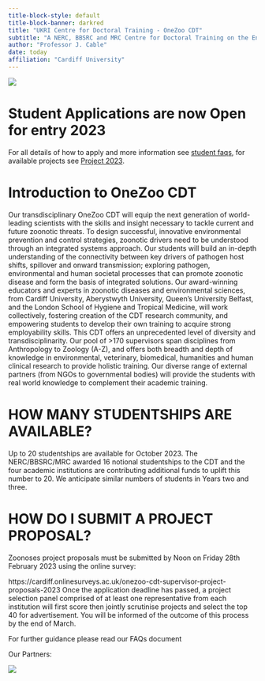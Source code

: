 ```yaml
---
title-block-style: default
title-block-banner: darkred
title: "UKRI Centre for Doctoral Training - OneZoo CDT"
subtitle: "A NERC, BBSRC and MRC Centre for Doctoral Training on the Environmental Drivers of, and Solutions to, Zoonoses"
author: "Professor J. Cable"
date: today
affiliation: "Cardiff University"
---
```


![](images/Funders.png)

# Student Applications are now Open for entry 2023

For all details of how to apply and more information see [student faqs](student_app.qmd), for available projects see [Project 2023](projects_2023.qmd).

# Introduction to OneZoo CDT

Our transdisciplinary OneZoo CDT will equip the next generation of world-leading scientists with the skills and insight necessary to tackle current and future zoonotic threats. To design successful, innovative environmental prevention and control strategies, zoonotic drivers need to be understood through an integrated systems approach. Our students will build an in-depth understanding of the connectivity between key drivers of pathogen host shifts, spillover and onward transmission; exploring pathogen, environmental and human societal processes that can promote zoonotic disease and form the basis of integrated solutions. Our award-winning educators and experts in zoonotic diseases and environmental sciences, from Cardiff University, Aberystwyth University, Queen's University Belfast, and the London School of Hygiene and Tropical Medicine, will work collectively, fostering creation of the CDT research community, and empowering students to develop their own training to acquire strong employability skills. This CDT offers an unprecedented level of diversity and transdisciplinarity. Our pool of \>170 supervisors span disciplines from Anthropology to Zoology (A-Z), and offers both breadth and depth of knowledge in environmental, veterinary, biomedical, humanities and human clinical research to provide holistic training. Our diverse range of external partners (from NGOs to governmental bodies) will provide the students with real world knowledge to complement their academic training.

# HOW MANY STUDENTSHIPS ARE AVAILABLE?

Up to 20 studentships are available for October 2023. The NERC/BBSRC/MRC awarded 16 notional studentships to the CDT and the four academic institutions are contributing additional funds to uplift this number to 20. We anticipate similar numbers of students in Years two and three.

# HOW DO I SUBMIT A PROJECT PROPOSAL?

Zoonoses project proposals must be submitted by Noon on Friday 28th February 2023 using the online survey:

https://cardiff.onlinesurveys.ac.uk/onezoo-cdt-supervisor-project-proposals-2023 Once the application deadline has passed, a project selection panel comprised of at least one representative from each institution will first score then jointly scrutinise projects and select the top 40 for advertisement. You will be informed of the outcome of this process by the end of March.

For further guidance please read our FAQs document

Our Partners:

![](images/Stackholders.png)
